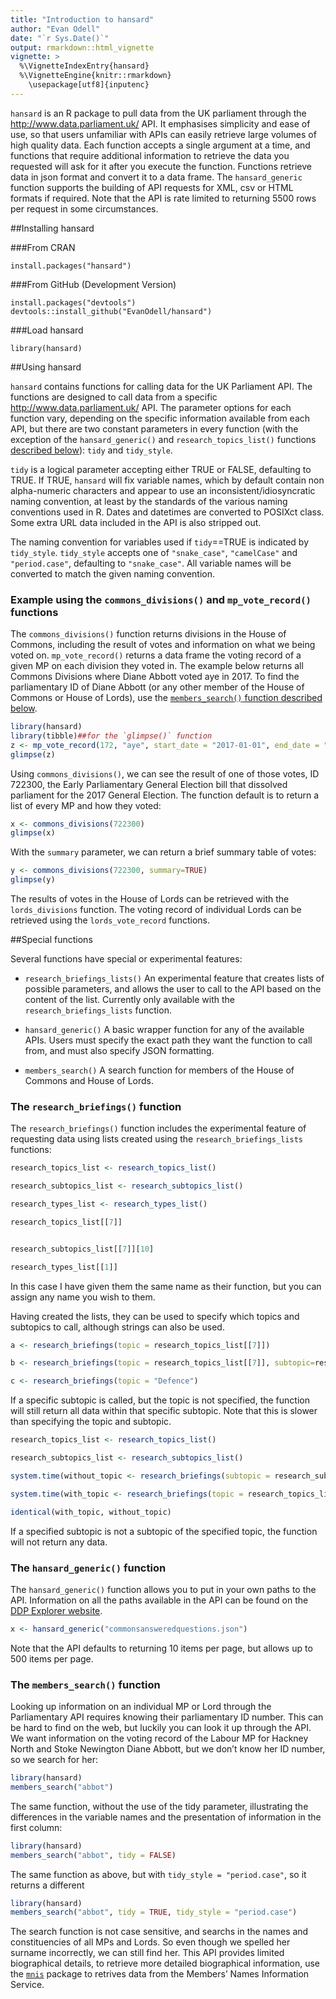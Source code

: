 ```yaml
---
title: "Introduction to hansard"
author: "Evan Odell"
date: "`r Sys.Date()`"
output: rmarkdown::html_vignette
vignette: >
  %\VignetteIndexEntry{hansard}
  %\VignetteEngine{knitr::rmarkdown}
    \usepackage[utf8]{inputenc}  
---
```


`hansard` is an R package to pull data from the UK parliament through the <http://www.data.parliament.uk/> API. It emphasises simplicity and ease of use, so that users unfamiliar with APIs can easily retrieve large volumes of high quality data. Each function accepts a single argument at a time, and functions that require additional information to retrieve the data you requested will ask for it after you execute the function. Functions retrieve data in json format and convert it to a data frame. The `hansard_generic` function supports the building of API requests for XML, csv or HTML formats if required. Note that the API is rate limited to returning 5500 rows per request in some circumstances.

##Installing hansard

###From CRAN

```
install.packages("hansard")
```

###From GitHub (Development Version)

```
install.packages("devtools")
devtools::install_github("EvanOdell/hansard")
```

###Load hansard

```
library(hansard)
```

##Using hansard

`hansard` contains functions for calling data for the UK Parliament API. The functions are designed to call data from a specific <http://www.data.parliament.uk/> API. The parameter options for each function vary, depending on the specific information available from each API, but there are two constant parameters in every function (with the exception of the `hansard_generic()` and `research_topics_list()` functions [described below](#special-functions)): `tidy` and `tidy_style`.

`tidy` is a logical parameter accepting either TRUE or FALSE, defaulting to TRUE. If TRUE, `hansard` will fix variable names, which by default contain non alpha-numeric characters and appear to use an inconsistent/idiosyncratic naming convention, at least by the standards of the various naming conventions used in R. Dates and datetimes are converted to POSIXct class. Some extra URL data included in the API is also stripped out.

The naming convention for variables used if `tidy`==TRUE is indicated by `tidy_style`. `tidy_style` accepts one of `"snake_case"`, `"camelCase"` and `"period.case"`, defaulting to `"snake_case"`. All variable names will be converted to match the given naming convention.

### Example using the `commons_divisions()` and `mp_vote_record()` functions

The `commons_divisions()` function returns divisions in the House of Commons, including the result of votes and information on what we being voted on. `mp_vote_record()` returns a data frame the voting record of a given MP on each division they voted in. The example below returns all Commons Divisions where Diane Abbott voted aye in 2017. To find the parliamentary ID of Diane Abbott (or any other member of the House of Commons or House of Lords), use the [`members_search()` function described below](#special-functions).

```r
library(hansard)
library(tibble)##for the `glimpse()` function
z <- mp_vote_record(172, "aye", start_date = "2017-01-01", end_date = "2017-05-03")
glimpse(z)

```


Using `commons_divisions()`, we can see the result of one of those votes, ID 722300, the Early Parliamentary General Election bill that dissolved parliament for the 2017 General Election. The function default is to return a list of every MP and how they voted:

```r
x <- commons_divisions(722300)
glimpse(x)
```


With the `summary` parameter, we can return a brief summary table of votes:

```r
y <- commons_divisions(722300, summary=TRUE)
glimpse(y)
```

The results of votes in the House of Lords can be retrieved with the `lords_divisions` function. The voting record of individual Lords can  be retrieved using the `lords_vote_record` functions.

##Special functions

Several functions have special or experimental features:

* `research_briefings_lists()` An experimental feature that creates lists of possible parameters, and allows the user to call to the API based on the content of the list. Currently only available with the `research_briefings_lists` function.

* `hansard_generic()` A basic wrapper function for any of the available APIs. Users must specify the exact path they want the function to call from, and must also specify JSON formatting.

* `members_search()` A search function for members of the House of Commons and House of Lords.


### The `research_briefings()` function

The `research_briefings()` function includes the experimental feature of requesting data using lists created using the `research_briefings_lists` functions:

```r
research_topics_list <- research_topics_list()

research_subtopics_list <- research_subtopics_list()

research_types_list <- research_types_list()

research_topics_list[[7]]


research_subtopics_list[[7]][10]

research_types_list[[1]]


```

In this case I have given them the same name as their function, but you can assign any name you wish to them.

Having created the lists, they can be used to specify which topics and subtopics to call, although strings can also be used.

```r
a <- research_briefings(topic = research_topics_list[[7]])

b <- research_briefings(topic = research_topics_list[[7]], subtopic=research_subtopics_list[[7]][10])

c <- research_briefings(topic = "Defence")

```

If a specific subtopic is called, but the topic is not specified, the function will still return all data within that specific subtopic. Note that this is slower than specifying the topic and subtopic.

```r

research_topics_list <- research_topics_list()

research_subtopics_list <- research_subtopics_list()

system.time(without_topic <- research_briefings(subtopic = research_subtopics_list[[7]][10]))

system.time(with_topic <- research_briefings(topic = research_topics_list[[7]], subtopic=research_subtopics_list[[7]][10]))

identical(with_topic, without_topic)

```


If a specified subtopic is not a subtopic of the specified topic, the function will not return any data.


### The `hansard_generic()` function

The `hansard_generic()` function allows you to put in your own paths to the API. Information on all the paths available in the API can be found on the [DDP Explorer website](http://explore.data.parliament.uk/).

```r
x <- hansard_generic("commonsansweredquestions.json")
```

Note that the API defaults to returning 10 items per page, but allows up to 500 items per page.


### The `members_search()` function

Looking up information on an individual MP or Lord through the Parliamentary API requires knowing their parliamentary ID number. This can be hard to find on the web, but luckily you can look it up through the API. We want information on the voting record of the Labour MP for Hackney North and Stoke Newington Diane Abbott, but we don't know her ID number, so we search for her:

```r
library(hansard)
members_search("abbot")

```


The same function, without the use of the tidy parameter, illustrating the differences in the variable names and the presentation of information in the first column:


```r
library(hansard)
members_search("abbot", tidy = FALSE)
```


The same function as above, but with `tidy_style = "period.case"`, so it returns a different 

```r
library(hansard)
members_search("abbot", tidy = TRUE, tidy_style = "period.case")
```


The search function is not case sensitive, and searchs in the names and constituencies of all MPs and Lords. So even though we spelled her surname incorrectly, we can still find her. This API provides limited biographical details, to retrieve more detailed biographical information, use the [`mnis`](https://cran.r-project.org/package=mnis) package to retrives data from the Members' Names Information Service.


